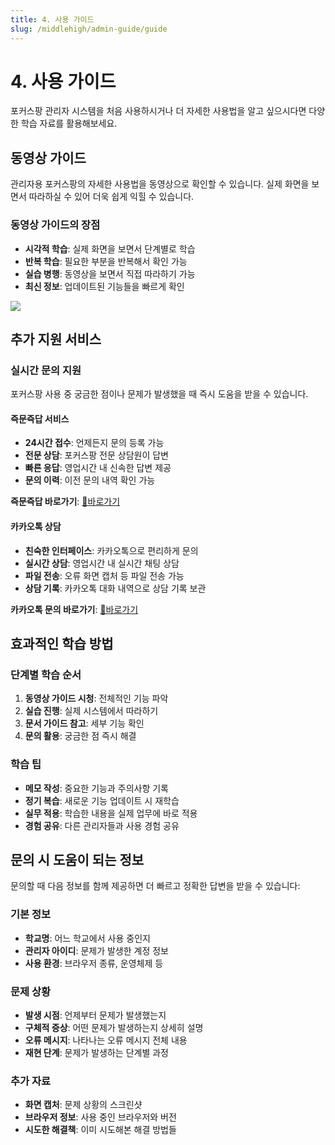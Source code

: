 ```yaml
---
title: 4. 사용 가이드
slug: /middlehigh/admin-guide/guide
---
```



# 4. 사용 가이드

포커스팡 관리자 시스템을 처음 사용하시거나 더 자세한 사용법을 알고 싶으시다면 다양한 학습 자료를 활용해보세요.

## 동영상 가이드

관리자용 포커스팡의 자세한 사용법을 동영상으로 확인할 수 있습니다. 실제 화면을 보면서 따라하실 수 있어 더욱 쉽게 익힐 수 있습니다.

### 동영상 가이드의 장점

- **시각적 학습**: 실제 화면을 보면서 단계별로 학습
- **반복 학습**: 필요한 부분을 반복해서 확인 가능
- **실습 병행**: 동영상을 보면서 직접 따라하기 가능
- **최신 정보**: 업데이트된 기능들을 빠르게 확인

<Image src="/img/kr/elementary/admin/04-01.jpg" size="lg" />

## 추가 지원 서비스

### 실시간 문의 지원

포커스팡 사용 중 궁금한 점이나 문제가 발생했을 때 즉시 도움을 받을 수 있습니다.

#### 즉문즉답 서비스

- **24시간 접수**: 언제든지 문의 등록 가능
- **전문 상담**: 포커스팡 전문 상담원이 답변
- **빠른 응답**: 영업시간 내 신속한 답변 제공
- **문의 이력**: 이전 문의 내역 확인 가능

**즉문즉답 바로가기**: [🔗바로가기](https://focuspang.com/ask.html)

#### 카카오톡 상담

- **친숙한 인터페이스**: 카카오톡으로 편리하게 문의
- **실시간 상담**: 영업시간 내 실시간 채팅 상담
- **파일 전송**: 오류 화면 캡처 등 파일 전송 가능
- **상담 기록**: 카카오톡 대화 내역으로 상담 기록 보관

**카카오톡 문의 바로가기**: [🔗바로가기](https://pf.kakao.com/_xjxgGDxj)

## 효과적인 학습 방법

### 단계별 학습 순서

1. **동영상 가이드 시청**: 전체적인 기능 파악
2. **실습 진행**: 실제 시스템에서 따라하기
3. **문서 가이드 참고**: 세부 기능 확인
4. **문의 활용**: 궁금한 점 즉시 해결

### 학습 팁

- **메모 작성**: 중요한 기능과 주의사항 기록
- **정기 복습**: 새로운 기능 업데이트 시 재학습
- **실무 적용**: 학습한 내용을 실제 업무에 바로 적용
- **경험 공유**: 다른 관리자들과 사용 경험 공유

## 문의 시 도움이 되는 정보

문의할 때 다음 정보를 함께 제공하면 더 빠르고 정확한 답변을 받을 수 있습니다:

### 기본 정보

- **학교명**: 어느 학교에서 사용 중인지
- **관리자 아이디**: 문제가 발생한 계정 정보
- **사용 환경**: 브라우저 종류, 운영체제 등

### 문제 상황

- **발생 시점**: 언제부터 문제가 발생했는지
- **구체적 증상**: 어떤 문제가 발생하는지 상세히 설명
- **오류 메시지**: 나타나는 오류 메시지 전체 내용
- **재현 단계**: 문제가 발생하는 단계별 과정

### 추가 자료

- **화면 캡처**: 문제 상황의 스크린샷
- **브라우저 정보**: 사용 중인 브라우저와 버전
- **시도한 해결책**: 이미 시도해본 해결 방법들
